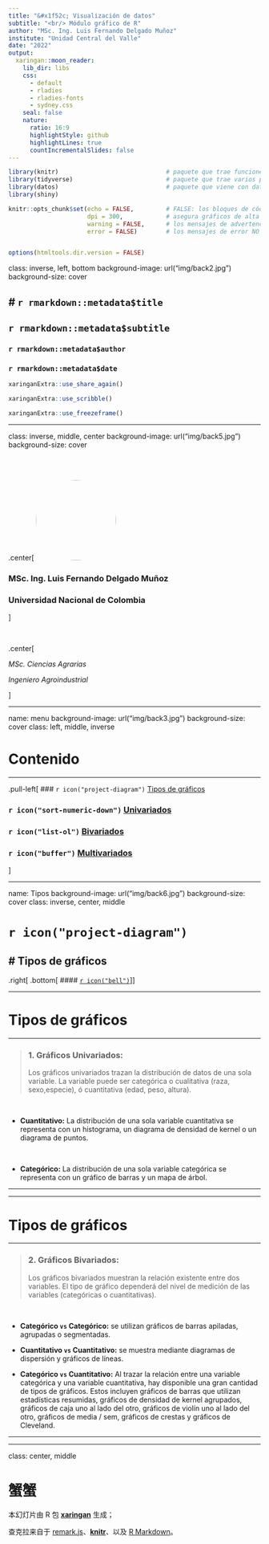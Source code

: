 ```yaml
---
title: "&#x1f52c; Visualización de datos"
subtitle: "<br/> Módulo gráfico de R"
author: "MSc. Ing. Luis Fernando Delgado Muñoz"
institute: "Unidad Central del Valle"
date: "2022"
output:
  xaringan::moon_reader:
    lib_dir: libs
    css: 
      - default
      - rladies
      - rladies-fonts
      - sydney.css
    seal: false  
    nature:
      ratio: 16:9
      highlightStyle: github
      highlightLines: true
      countIncrementalSlides: false
---
```


```r

library(knitr)                              # paquete que trae funciones utiles para R Markdown
library(tidyverse)                          # paquete que trae varios paquetes comunes en el tidyverse
library(datos)                              # paquete que viene con datos populares traducidos al español :)
library(shiny)

knitr::opts_chunk$set(echo = FALSE,         # FALSE: los bloques de código NO se muestran
                      dpi = 300,            # asegura gráficos de alta resolución
                      warning = FALSE,      # los mensajes de advertencia NO se muestran
                      error = FALSE)        # los mensajes de error NO se muestran


options(htmltools.dir.version = FALSE)
```

class: inverse, left, bottom
background-image: url("img/back2.jpg")
background-size: cover


# **`r rmarkdown::metadata$title`**
----

## **`r rmarkdown::metadata$subtitle`**

### `r rmarkdown::metadata$author`
### `r rmarkdown::metadata$date`

```r
xaringanExtra::use_share_again()
```

```r
xaringanExtra::use_scribble()
```

```r
xaringanExtra::use_freezeframe()
```

---

class: inverse, middle, center
background-image: url("img/back5.jpg")
background-size: cover


<br><br>

.center[
<img style="border-radius: 50%;" src="img/avatar.jpg"
width="160px"/>


### MSc. Ing. Luis Fernando Delgado Muñoz<br/>
### Universidad Nacional de Colombia
]

<br>


.center[

 
*MSc. Ciencias Agrarias*
 
*Ingeniero Agroindustrial*


]


---

name: menu
background-image: url("img/back3.jpg")
background-size: cover
class: left, middle, inverse

# Contenido

----


.pull-left[
### `r icon("project-diagram")` [Tipos de gráficos](#Tipos)

### `r icon("sort-numeric-down")` [Univariados](#Univariados)

### `r icon("list-ol")` [Bivariados](#Bivariados)

### `r icon("buffer")` [Multivariados](#Multi)

]

---

name: Tipos
background-image: url("img/back6.jpg")
background-size: cover
class: inverse, center, middle

# `r icon("project-diagram")`
# Tipos de gráficos
----

.right[
.bottom[
####  [`r icon("bell")`](#menu)
]
]

---

# Tipos de gráficos

----

> ### 1. Gráficos Univariados:
Los gráficos univariados trazan la distribución de datos de una sola variable. La variable puede ser categórica o cualitativa (raza, sexo,especie), ó cuantitativa (edad, peso, altura).

<br>

* **Cuantitativo:** La distribución de una sola variable cuantitativa
se representa con un histograma, un diagrama de densidad de kernel o un diagrama de puntos.

<br>

* **Categórico:** La distribución de una sola variable categórica se representa con un gráfico de barras y un mapa de árbol.


----

---

# Tipos de gráficos

---- 

> ### 2. Gráficos Bivariados:
Los gráficos bivariados muestran la relación existente entre dos variables. El tipo de gráfico dependerá del nivel de medición de las variables (categóricas o cuantitativas).

<br>

* **Categórico `vs` Categórico:** se utilizan gráficos de barras apiladas, agrupadas o segmentadas.



* **Cuantitativo `vs` Cuantitativo:** se muestra mediante diagramas de dispersión y gráficos de líneas.



* **Categórico `vs` Cuantitativo:** Al trazar la relación entre una variable categórica y una variable cuantitativa, hay disponible una gran cantidad de tipos de gráficos. Estos incluyen gráficos de barras que utilizan estadísticas resumidas, gráficos de densidad de kernel agrupados, gráficos de caja uno al lado del otro, gráficos de violín uno al lado del otro, gráficos de media / sem, gráficos de crestas y gráficos de Cleveland.

----

---

class: center, middle

# 蟹蟹

本幻灯片由 R 包 [**xaringan**](https://github.com/yihui/xaringan) 生成；

查克拉来自于 [remark.js](https://remarkjs.com)、[**knitr**](https://yihui.org/knitr)、以及 [R Markdown](https://rmarkdown.rstudio.com)。

